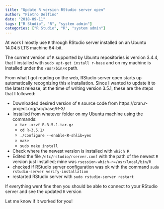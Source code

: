 ```yaml
---
title: "Update R version RStudio server open"
author: "Pietro Delfino"
date: "2018-09-11"
tags: ["R Studio", "R", "system admin"]
categories: ["R Studio", "R", "system admin"]
---
```

    
At work I mostly use `R` through RStudio server installed on an Ubuntu 14.04.5 LTS machine 64-bit.

The current version of `R` supported by Ubuntu repositories is version 3.4.4, that I installed with `sudo apt-get install r-base` and on my machine is installed under the `/usr/bin/R` path.

From what I got reading on the web, RStudio server open starts up automatically recognizing this `R` installation. Since I wanted to update it to the latest release, at the time of writing version 3.5.1, these are the steps that I followed:

- Downloaded desired version of `R` source code from https://cran.r-project.org/src/base/R-3/
- Installed from whatever folder on my Ubuntu machine using the commands:
    - `tar -xzvf R-3.5.1.tar.gz`
    - `cd R-3.5.1/`
    - `./configure --enable-R-shlib=yes`
    - `make`
    - `sudo make install`
- Check where the newest version is installed with `which R`
- Edited the file `/etc/rstudio/rserver.conf` with the path of the newest `R` version just installed; mine was `rsession-which-r=/usr/local/bin/R`
- checked if RStudio server configuration was ok with the command `sudo rstudio-server verify-installation`
- restarted RStudio server with `sudo rstudio-server restart`

If everything went fine then you should be able to connect to your RStudio server and see the updated `R` version

Let me know if it worked for you!
    